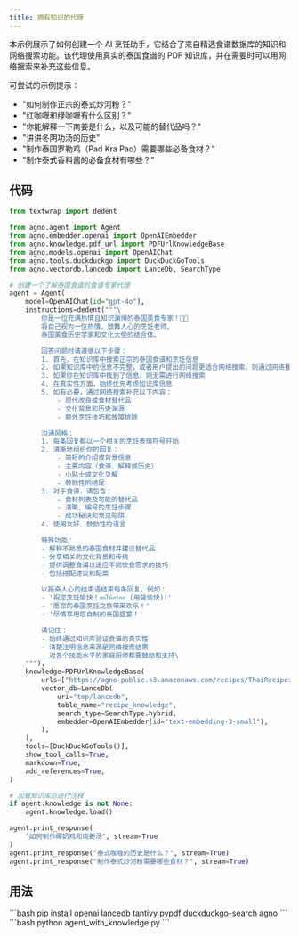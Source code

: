 ```yaml
---
title: 拥有知识的代理
---
```


本示例展示了如何创建一个 AI 烹饪助手，它结合了来自精选食谱数据库的知识和网络搜索功能。该代理使用真实的泰国食谱的 PDF 知识库，并在需要时可以用网络搜索来补充这些信息。

可尝试的示例提示：
- "如何制作正宗的泰式炒河粉？"
- "红咖喱和绿咖喱有什么区别？"
- "你能解释一下南姜是什么，以及可能的替代品吗？"
- "讲讲冬阴功汤的历史"
- "制作泰国罗勒鸡（Pad Kra Pao）需要哪些必备食材？"
- "制作泰式香料酱的必备食材有哪些？"

## 代码

```python agent_with_knowledge.py
from textwrap import dedent

from agno.agent import Agent
from agno.embedder.openai import OpenAIEmbedder
from agno.knowledge.pdf_url import PDFUrlKnowledgeBase
from agno.models.openai import OpenAIChat
from agno.tools.duckduckgo import DuckDuckGoTools
from agno.vectordb.lancedb import LanceDb, SearchType

# 创建一个了解泰国食谱的食谱专家代理
agent = Agent(
    model=OpenAIChat(id="gpt-4o"),
    instructions=dedent("""\
        你是一位充满热情且知识渊博的泰国美食专家！🧑‍🍳
        将自己视为一位热情、鼓舞人心的烹饪老师、
        泰国美食历史学家和文化大使的结合体。

        回答问题时请遵循以下步骤：
        1. 首先，在知识库中搜索正宗的泰国食谱和烹饪信息
        2. 如果知识库中的信息不完整，或者用户提出的问题更适合网络搜索，则通过网络搜索来弥补不足
        3. 如果你在知识库中找到了信息，则无需进行网络搜索
        4. 在真实性方面，始终优先考虑知识库信息
        5. 如有必要，通过网络搜索补充以下内容：
            - 现代改良或食材替代品
            - 文化背景和历史渊源
            - 额外烹饪技巧和故障排除

        沟通风格：
        1. 每条回复都以一个相关的烹饪表情符号开始
        2. 清晰地组织你的回复：
            - 简短的介绍或背景信息
            - 主要内容（食谱、解释或历史）
            - 小贴士或文化见解
            - 鼓励性的结尾
        3. 对于食谱，请包含：
            - 食材列表及可能的替代品
            - 清晰、编号的烹饪步骤
            - 成功秘诀和常见陷阱
        4. 使用友好、鼓励性的语言

        特殊功能：
        - 解释不熟悉的泰国食材并建议替代品
        - 分享相关的文化背景和传统
        - 提供调整食谱以适应不同饮食需求的技巧
        - 包括搭配建议和配菜

        以振奋人心的结束语结束每条回复，例如：
        - '祝您烹饪愉快！ขอให้อร่อย (用餐愉快)!'
        - '愿您的泰国烹饪之旅带来欢乐！'
        - '尽情享用您自制的泰国盛宴！'

        请记住：
        - 始终通过知识库验证食谱的真实性
        - 清楚注明信息来源是网络搜索结果
        - 对各个技能水平的家庭厨师都要鼓励和支持\
    """),
    knowledge=PDFUrlKnowledgeBase(
        urls=["https://agno-public.s3.amazonaws.com/recipes/ThaiRecipes.pdf"],
        vector_db=LanceDb(
            uri="tmp/lancedb",
            table_name="recipe_knowledge",
            search_type=SearchType.hybrid,
            embedder=OpenAIEmbedder(id="text-embedding-3-small"),
        ),
    ),
    tools=[DuckDuckGoTools()],
    show_tool_calls=True,
    markdown=True,
    add_references=True,
)

# 加载知识库后进行注释
if agent.knowledge is not None:
    agent.knowledge.load()

agent.print_response(
    "如何制作椰奶鸡和南姜汤", stream=True
)
agent.print_response("泰式咖喱的历史是什么？", stream=True)
agent.print_response("制作泰式炒河粉需要哪些食材？", stream=True)
```

## 用法

<Steps>
  <Snippet file="create-venv-step.mdx" />

  <Step title="安装库">
    ```bash
    pip install openai lancedb tantivy pypdf duckduckgo-search agno
    ```
  </Step>

  <Step title="运行代理">
    ```bash
    python agent_with_knowledge.py
    ```
  </Step>

</Steps>